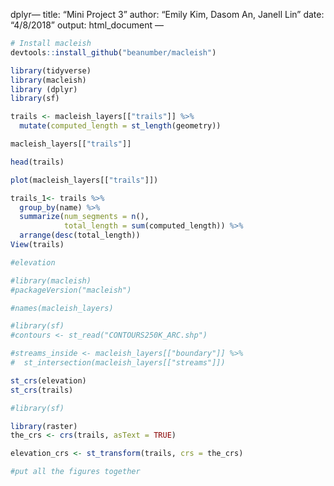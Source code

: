dplyr---
title: "Mini Project 3"
author: "Emily Kim, Dasom An, Janell Lin"
date: "4/8/2018"
output: html_document
---

```r
# Install macleish
devtools::install_github("beanumber/macleish")

library(tidyverse)
library(macleish)
library (dplyr)
library(sf)
```

```r

trails <- macleish_layers[["trails"]] %>%
  mutate(computed_length = st_length(geometry))

macleish_layers[["trails"]]

head(trails)

plot(macleish_layers[["trails"]])

trails_1<- trails %>%
  group_by(name) %>%
  summarize(num_segments = n(), 
            total_length = sum(computed_length)) %>%
  arrange(desc(total_length))
View(trails)

```


```r

#elevation

#library(macleish)
#packageVersion("macleish")

#names(macleish_layers)

#library(sf)
#contours <- st_read("CONTOURS250K_ARC.shp")

#streams_inside <- macleish_layers[["boundary"]] %>%
#  st_intersection(macleish_layers[["streams"]])

st_crs(elevation)
st_crs(trails)

#library(sf)

library(raster)
the_crs <- crs(trails, asText = TRUE)

elevation_crs <- st_transform(trails, crs = the_crs)

```


```r
#put all the figures together
```

